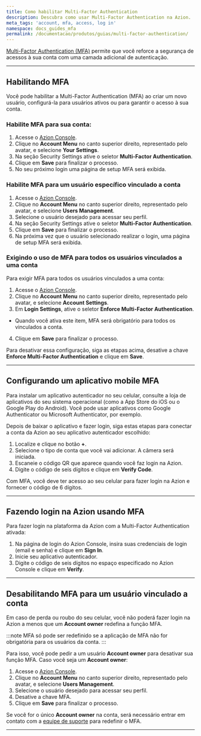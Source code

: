```yaml
---
title: Como habilitar Multi-Factor Authentication
description: Descubra como usar Multi-Factor Authentication na Azion.
meta_tags: 'account, mfa, access, log in'
namespace: docs_guides_mfa
permalink: /documentacao/produtos/guias/multi-factor-authentication/
---
```


[Multi-Factor Authentication (MFA)](/pt-br/documentacao/produtos/gestao-de-contas/multi-factor-authentication/) permite que você reforce a segurança de acessos à sua conta com uma camada adicional de autenticação.

---

## Habilitando MFA

Você pode habilitar a Multi-Factor Authentication (MFA) ao criar um novo usuário, configurá-la para usuários ativos ou para garantir o acesso à sua conta.

### Habilite MFA para sua conta:

1. Acesse o [Azion Console](https://console.azion.com).
2. Clique no **Account Menu** no canto superior direito, representado pelo avatar, e selecione **Your Settings**.
3. Na seção Security Settings ative o seletor **Multi-Factor Authentication**.
4. Clique em **Save** para finalizar o processo.
5. No seu próximo login uma página de setup MFA será exibida.

### Habilite MFA para um usuário específico vinculado a conta

1. Acesse o [Azion Console](https://console.azion.com).
2. Clique no **Account Menu** no canto superior direito, representado pelo avatar, e selecione **Users Management**.
3. Selecione o usuário desejado para acessar seu perfil.
4. Na seção Security Settings ative o seletor **Multi-Factor Authentication**.
5. Clique em **Save** para finalizar o processo.
6. Na próxima vez que o usuário selecionado realizar o login, uma página de setup MFA será exibida.

### Exigindo o uso de MFA para todos os usuários vinculados a uma conta

Para exigir MFA para todos os usuários vinculados a uma conta:

1. Acesse o [Azion Console](https://console.azion.com).
2. Clique no **Account Menu** no canto superior direito, representado pelo avatar, e selecione **Account Settings**.
3. Em **Login Settings**, ative o seletor **Enforce Multi-Factor Authentication**.
- Quando você ativa este item, MFA será obrigatório para todos os vinculados a conta.
4. Clique em **Save** para finalizar o processo.

Para desativar essa configuração, siga as etapas acima, desative a chave **Enforce Multi-Factor Authentication** e clique em **Save**.

---

## Configurando um aplicativo mobile MFA 

Para instalar um aplicativo autenticador no seu celular, consulte a loja de aplicativos do seu sistema operacional (como a App Store do iOS ou o Google Play do Android). Você pode usar aplicativos como Google Authenticator ou Microsoft Authenticator, por exemplo.

Depois de baixar o aplicativo e fazer login, siga estas etapas para conectar a conta da Azion ao seu aplicativo autenticador escolhido:

1. Localize e clique no botão **+**.
2. Selecione o tipo de conta que você vai adicionar. A câmera será iniciada.
3. Escaneie o código QR que aparece quando você faz login na Azion.
4. Digite o código de seis dígitos e clique em **Verify Code**.

Com MFA, você deve ter acesso ao seu celular para fazer login na Azion e fornecer o código de 6 dígitos.

---

## Fazendo login na Azion usando MFA

Para fazer login na plataforma da Azion com a Multi-Factor Authentication ativada:

1. Na página de login do Azion Console, insira suas credenciais de login (email e senha) e clique em **Sign In**.
2. Inicie seu aplicativo autenticador.
3. Digite o código de seis dígitos no espaço especificado no Azion Console e clique em **Verify**.

---

## Desabilitando MFA para um usuário vinculado a conta

Em caso de perda ou roubo do seu celular, você não poderá fazer login na Azion a menos que um **Account owner** redefina a função MFA.

:::note
MFA só pode ser redefinido se a aplicação de MFA não for obrigatória para os usuários da conta.
:::

Para isso, você pode pedir a um usuário **Account owner** para desativar sua função MFA. Caso você seja um **Account owner**:

1. Acesse o [Azion Console](https://console.azion.com).
2. Clique no **Account Menu** no canto superior direito, representado pelo avatar, e selecione **Users Management**.
3. Selecione o usuário desejado para acessar seu perfil.
4. Desative a chave MFA.
5. Clique em **Save** para finalizar o processo.

Se você for o único **Account owner** na conta, será necessário entrar em contato com a [equipe de suporte](https://tickets.azion.com/en/support/loginen/support/login) para redefinir o MFA.

---
